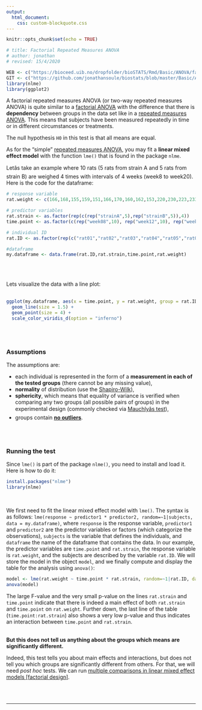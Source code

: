 ```yaml
---
output:
  html_document:
    css: custom-blockquote.css
---
```


```r
knitr::opts_chunk$set(echo = TRUE)

# title: Factorial Repeated Measures ANOVA
# author: jonathan
# revised: 15/4/2020 

WEB <- c("https://bioceed.uib.no/dropfolder/bioSTATS/Rmd/Basic/ANOVA/factorial-repeated.html")
GIT <- c("https://github.com/jonathansoule/biostats/blob/master/Basic/ANOVA/factorial-repeated.Rmd")
library(nlme)
library(ggplot2)

```
A factorial repeated measures ANOVA (or two-way repeated measures ANOVA) is quite similar to a [factorial ANOVA](http://biostats.w.uib.no/factorial-design/){target="_blank"} with the difference that there is **dependency** between groups in the data set like in a [repeated measures ANOVA](https://biostats.w.uib.no/repeated-measures-anova/){target="_blank"}. This means that subjects have been measured repeatedly in time or in different circumstances or treatments. 

The null hypothesis `H0` in this test is that all means are equal.

As for the "simple" [repeated measures ANOVA](https://biostats.w.uib.no/repeated-measures-anova/){target="_blank"}, you may fit a **linear mixed effect model** with the function `lme()` that is found in the package `nlme`.

Letâs take an example where 10 rats (5 rats from strain A and 5 rats from strain B) are weighed 4 times with intervals of 4 weeks (week8 to week20). Here is the code for the dataframe:
```r

# response variable
rat.weight <- c(166,168,155,159,151,166,170,160,162,153,220,230,223,233,229,262,274,267,283,274,261,275,264,280,282,343,354,351,359,349,297,311,305,315,303,375,399,388,405,395)

# predictor variables
rat.strain <- as.factor(rep(c(rep("strainA",5),rep("strainB",5)),4))
time.point <- as.factor(c(rep("week08",10), rep("week12",10), rep("week16",10), rep("week20",10)))

# individual ID
rat.ID <- as.factor(rep(c("rat01","rat02","rat03","rat04","rat05","rat06","rat07","rat08","rat09","rat10"),4))

#dataframe
my.dataframe <- data.frame(rat.ID,rat.strain,time.point,rat.weight)
```
<br/><br/>

Lets visualize the data with a line plot:
<br/><br/>
```r
ggplot(my.dataframe, aes(x = time.point, y = rat.weight, group = rat.ID, shape = rat.strain, color = rat.ID)) +
  geom_line(size = 1.5) +
  geom_point(size = 4) +
  scale_color_viridis_d(option = "inferno")
```
<br/><br/>

### Assumptions

The assumptions are:

+ each individual is represented in the form of a **measurement in each of the tested groups** (there cannot be any missing value),
+ **normality** of distribution (use the  [Shapiro-Wilk](https://biostats.w.uib.no/test-for-normality-shapiro-wilks-test/){target="_blank"}),
+ **sphericity**, which means that equality of variance is verified when comparing any two groups (all possible pairs of groups) in the experimental design (commonly checked via [Mauchlyâs test](https://biostats.w.uib.no/test-for-sphericity-mauchly-test/){target="_blank"}), 
+ groups contain [**no outliers**](https://biostats.w.uib.no/finding-outliers/){target="_blank"}.
 

<br/><br/>

### Running the test

Since `lme()` is part of the package `nlme()`, you need to install and load it. Here is how to do it:

```r
install.packages("nlme")
library(nlme)
```
<br/>

We first need to fit the linear mixed effect model with `lme()`. The syntax is as follows: `lme(response ~ predictor1 * predictor2, random=~1|subjects, data = my.dataframe)`, where `response` is the response variable, `predictor1` and `predictor2` are the predictor variables or factors (which categorize the observations), `subjects` is the variable that defines the individuals, and `dataframe` the name of the dataframe that contains the data.
In our example, the predictor variables are `time.point` and `rat.strain`, the response variable is `rat.weight`, and the subjects are described by the variable `rat.ID`. 
We will store the model in the object `model`, and we finally compute and display the table for the analysis using `anova()`:
```r
model <- lme(rat.weight ~ time.point * rat.strain, random=~1|rat.ID, data=my.dataframe)
anova(model)
```

The large F-value and the very small p-value on the lines `rat.strain` and `time.point` indicate that there is indeed a main effect of both `rat.strain` and `time.point` on `rat.weight`. Further down, the last line of the table (`time.point:rat.strain`) also shows a very low p-value and thus indicates an interaction between `time.point` and `rat.strain`.
<br/><br/>

**But this does not tell us anything about the groups which means are significantly different.**

Indeed, this test tells you about main effects and interactions, but does not tell you which groups are significantly different from others. For that, we will need *post hoc* tests. We can run [multiple comparisons in linear mixed effect models [factorial design]](https://biostats.w.uib.no/post-hoc-tests-multiple-comparisons-in-linear-mixed-effect-models-2/){target="_blank"}.

<br/><br/>

***
<!-- UNCOMMENT TO ACTIVATE
Get the Rmarkdown file corresponding to this page on [GitHub](`r GIT`){target="_blank"}.
-->
